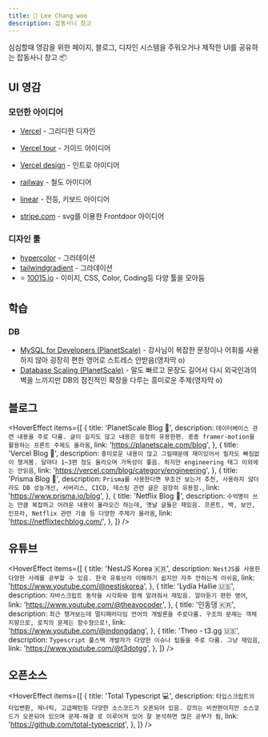 ```yaml
---
title: 🐙 Lee Chang woo
description: 잡동사니 창고
---
```


심심할때 영감을 위한 페이지, 블로그, 디자인 시스템을 주워오거나 제작한 UI를 공유하는 잡동사니 창고 📦

## UI 영감

### 모던한 아이디어

- [Vercel](https://vercel.com/home) - 그리디한 디자인
- [Vercel tour](https://vercel.com/product-tour?i=0) - 가이드 아이디어
- [Vercel design](https://vercel.com/design) - 인트로 아이디어

- [railway](https://railway.app/) - 철도 아이디어
- [linear](https://linear.app/) - 전등, 키보드 아이디어
- [stripe.com](https://stripe.com/) - svg를 이용한 Frontdoor 아이디어

### 디자인 툴

- [hypercolor](https://hypercolor.dev/) - 그라데이션
- [tailwindgradient](https://www.tailwindgradient.com/#generator) - 그라데이션
- ⭐️ [10015.io](https://10015.io/tools/css-cubic-bezier-generator) - 이미지, CSS, Color, Coding등 다양 툴을 모아둠

## 학습

### DB

- [MySQL for Developers (PlanetScale)](https://planetscale.com/learn/courses/mysql-for-developers/introduction/course-introduction) - 강사님이 복잡한 문장이나 어휘를 사용하지 않아 굉장히 편한 영어로 스트레스 안받음(영자막 o)
- [Database Scaling (PlanetScale)](https://planetscale.com/learn/courses/database-scaling/scaling/path-to-scaling?autoplay=1) - 말도 빠르고 문장도 길어서 다시 외국인과의 벽을 느끼지만 DB의 점진적인 확장을 다루는 흥미로운 주제(영자막 o)

## 블로그

<HoverEffect
  items={[
    {
      title: 'PlanetScale Blog 📝',
      description: `데이터베이스 관련 내용을 주로 다룸. 글이 길지도 않고 내용은 굉장히 유용한편. 종종 framer-motion을 활용하는 프론트 주제도 올라옴`,
      link: 'https://planetscale.com/blog',
    },
    {
      title: 'Vercel Blog 📝',
      description: `흥미로운 내용이 많고 그림때문에 재미있어서 필자도 빠짐없이 챙겨봄.
        달마다 1~3편 정도 올라오며 가독성이 좋음.
        하지만 engineering 태그 이외에는 안읽음`,
      link: 'https://vercel.com/blog/category/engineering',
    },
    {
      title: 'Prisma Blog 📝',
      description: `Prisma를 사용한다면 무조건 보는거 추천,
      사용하지 않더라도 DB 성능개선, 서버리스, CICD, 테스팅 관련 글은 굉장히 유용함.`,
      link: 'https://www.prisma.io/blog',
    },
    {
      title: 'Netflix Blog 📝',
      description: `수억명이 쓰는 만큼 복잡하고 어려운 내용이 올라오긴 하는데, 옛날 글들은 재밌음. 프론트, 백, 보안, 인프라, Netflix 관련 기술 등 다양한 주제가 올라옴`,
      link: 'https://netflixtechblog.com/',
    },
  ]}
/>

## 유튜브

<HoverEffect
  items={[
    {
      title: 'NestJS Korea 🇰🇷',
      description: `NestJS를 사용한 다양한 사례를 공부할 수 있음.
      한국 유튜브라 이해하기 쉽지만 자주 안하는게 아쉬움`,
      link: 'https://www.youtube.com/@nestjskorea',
    },
    {
      title: 'Lydia Hallie 🇺🇸',
      description: `자바스크립트 동작을 시각화와 함께 알려줘서 재밌음. 알아듣기 편한 영어`,
      link: 'https://www.youtube.com/@theavocoder',
    },
    {
      title: '인동댕 🇰🇷',
      description: `최근 챙겨보는데 멀티패러다임 언어의 개발론을 주로다룸. 구조의 문제는 객체지향으로, 로직의 문제는 함수형으로!`,
      link: 'https://www.youtube.com/@indongdang',
    },
    {
      title: 'Theo - t3․gg 🇺🇸',
      description: `Typescript 풀스택 개발자가 다양한 이슈나 팁들을 주로 다룸. 그냥 재밌음`,
      link: 'https://www.youtube.com/@t3dotgg',
    },
  ]}
/>

## 오픈소스

<HoverEffect
  items={[
    {
      title: 'Total Typescript 💻',
      description: `타입스크립트의 타입변환, 제너릭, 고급패턴등 다양한 소스코드가 오픈되어 있음.
       강의는 비싼편이지만 소스코드가 오픈되어 있으며 문제-해결 로 이루어져 있어 잘 분석하면 많은 공부가 됨`,
      link: 'https://github.com/total-typescript',
    },
  ]}
/>
